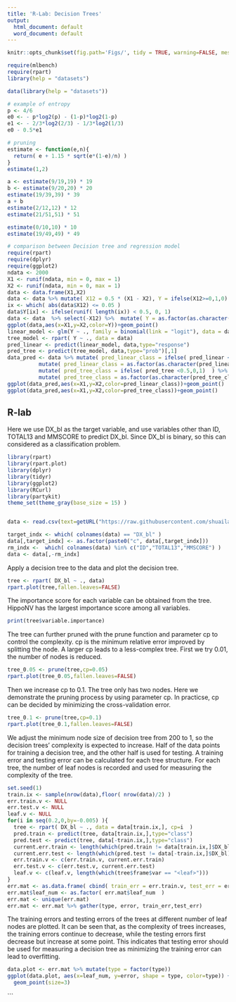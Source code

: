 ```yaml
---
title: 'R-Lab: Decision Trees'
output:
  html_document: default
  word_document: default
---
```



```r
knitr::opts_chunk$set(fig.path='Figs/', tidy = TRUE, warning=FALSE, message=FALSE)
```

```r
require(mlbench)
require(rpart)
library(help = "datasets")

data(library(help = "datasets"))

# example of entropy
p <- 4/6
e0 <- - p*log2(p) - (1-p)*log2(1-p)
e1 <- - 2/3*log2(2/3) - 1/3*log2(1/3)
e0 - 0.5*e1

# pruning
estimate <- function(e,n){
  return( e + 1.15 * sqrt(e*(1-e)/n) )
}
estimate(1,2)

a <- estimate(9/19,19) * 19
b <- estimate(9/20,20) * 20
estimate(19/39,39) * 39
a + b
estimate(2/12,12) * 12
estimate(21/51,51) * 51

estimate(0/10,10) * 10
estimate(19/49,49) * 49

```

```r

# comparison between Decision tree and regression model
require(rpart)
require(dplyr)
require(ggplot2)
ndata <- 2000
X1 <- runif(ndata, min = 0, max = 1)
X2 <- runif(ndata, min = 0, max = 1)
data <- data.frame(X1,X2)
data <- data %>% mutate( X12 = 0.5 * (X1 - X2), Y = ifelse(X12>=0,1,0)  )
ix <- which( abs(data$X12) <= 0.05 )
data$Y[ix] <- ifelse(runif( length(ix)) < 0.5, 0, 1)
data <- data  %>% select(-X12) %>%  mutate( Y = as.factor(as.character(Y) ))
ggplot(data,aes(x=X1,y=X2,color=Y))+geom_point()
linear_model <- glm(Y ~ ., family = binomial(link = "logit"), data = data)
tree_model <- rpart( Y ~ ., data = data)  
pred_linear <- predict(linear_model, data,type="response")
pred_tree <- predict(tree_model, data,type="prob")[,1]
data_pred <- data %>% mutate( pred_linear_class = ifelse( pred_linear <0.5,0,1)  ) %>% 
          mutate( pred_linear_class = as.factor(as.character(pred_linear_class) )) %>%
          mutate( pred_tree_class = ifelse( pred_tree <0.5,0,1)  ) %>% 
          mutate( pred_tree_class = as.factor(as.character(pred_tree_class) )) 
ggplot(data_pred,aes(x=X1,y=X2,color=pred_linear_class))+geom_point()
ggplot(data_pred,aes(x=X1,y=X2,color=pred_tree_class))+geom_point()
```

## R-lab

Here we use DX_bl as the target variable, and use variables other than ID, TOTAL13 and MMSCORE to predict DX_bl. Since DX_bl is binary, so this can considered as a classification problem. 


```r
library(rpart)
library(rpart.plot)
library(dplyr)
library(tidyr)
library(ggplot2)
library(RCurl)
library(partykit)
theme_set(theme_gray(base_size = 15) ) 


data <- read.csv(text=getURL("https://raw.githubusercontent.com/shuailab/ind_498/master/resource/data/AD.csv"))

target_indx <- which( colnames(data) == "DX_bl" )
data[,target_indx] <- as.factor(paste0("c", data[,target_indx]))
rm_indx <-  which( colnames(data) %in% c("ID","TOTAL13","MMSCORE") )
data <- data[,-rm_indx]
```

Apply a decision tree to the data and plot the decision tree. 
```r
tree <- rpart( DX_bl ~ ., data) 
rpart.plot(tree,fallen.leaves=FALSE)
```
The importance score for each variable can be obtained from the tree. HippoNV has the largest importance score among all variables. 
```r
print(tree$variable.importance)
```

The tree can further pruned with the prune function and parameter cp to control the complexity. cp is the minimum relative error improved by splitting the node. A larger cp leads to a less-complex tree. First we try 0.01, the number of nodes is reduced. 
```r
tree_0.05 <- prune(tree,cp=0.05)
rpart.plot(tree_0.05,fallen.leaves=FALSE)
```

Then we increase cp to 0.1. The tree only has two nodes.  Here we demonstrate the pruning process by using parameter cp. In practicse, cp can be decided by minimizing the cross-validation error. 
```r
tree_0.1 <- prune(tree,cp=0.1)
rpart.plot(tree_0.1,fallen.leaves=FALSE)
```
We adjust the minimum node size of decision tree from 200 to 1, so the decision trees' complexity is expected to increase. Half of the data points for training a decision tree, and the other half is used for testing. A training error and testing error can be calculated for each tree structure.  For each tree, the number of leaf nodes is recorded and used for measuring the complexity of the tree. 
```r
set.seed(1)
train.ix <- sample(nrow(data),floor( nrow(data)/2) )
err.train.v <- NULL
err.test.v <- NULL
leaf.v <- NULL
for(i in seq(0.2,0,by=-0.005) ){
  tree <- rpart( DX_bl ~ ., data = data[train.ix,], cp=i  ) 
  pred.train <- predict(tree, data[train.ix,],type="class")
  pred.test <- predict(tree, data[-train.ix,],type="class")
  current.err.train <- length(which(pred.train != data[train.ix,]$DX_bl))/length(pred.train)
  current.err.test <- length(which(pred.test != data[-train.ix,]$DX_bl))/length(pred.test)
  err.train.v <- c(err.train.v, current.err.train)
  err.test.v <- c(err.test.v, current.err.test)
  leaf.v <- c(leaf.v, length(which(tree$frame$var == "<leaf>")))
}
err.mat <- as.data.frame( cbind( train_err = err.train.v, test_err = err.test.v , leaf_num = leaf.v ) )
err.mat$leaf_num <- as.factor( err.mat$leaf_num  )
err.mat <- unique(err.mat)
err.mat <- err.mat %>% gather(type, error, train_err,test_err)
```

The training errors and testing errors of the trees at different number of leaf nodes are plotted. It can be seen that, as the complexity of trees increases, the training errors continue to decrease, while the testing errors first decrease but increase at some point. This indicates that testing error should be used for measuring a decision tree as minimizing the training error can lead to overfitting. 
```r
data.plot <- err.mat %>% mutate(type = factor(type))
ggplot(data.plot, aes(x=leaf_num, y=error, shape = type, color=type)) + geom_line() +
  geom_point(size=3) 
```



```









